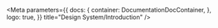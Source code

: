 

<Meta
	parameters={{
		docs: {
			container: DocumentationDocContainer,
		},
		logo: true,
	}}
	title="Design System/Introduction"
/>
